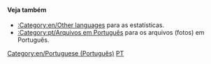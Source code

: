 {{en/Bilingual box| Pt
| ''Esta página fornece um índice para a variedade de artigos em português na Wiki OpenTTD.<br/>Artigos que possuem o template {{en/s|Other_languages}} com o parâmetro '' '''<code><nowiki>language_page=pt</nowiki></code>''' ''automaticamente associar aqui.''
| ''This page provides an index for a wide range of '''articles in Portuguese''' in OpenTTD Wiki.<br/>Articles with {{en/s|Other_languages}} template with'' '''<code><nowiki>language_page=pt</nowiki></code>''' ''parameter automatically link here.''}}

====Veja também====
*[[:Category:en/Other languages]] para as estatísticas.
*[[:Category:pt/Arquivos em Português]] para os arquivos (fotos) em Português.


[[Category:en/Portuguese (Português)]][[Category:en/Articles in other languages|PT]]